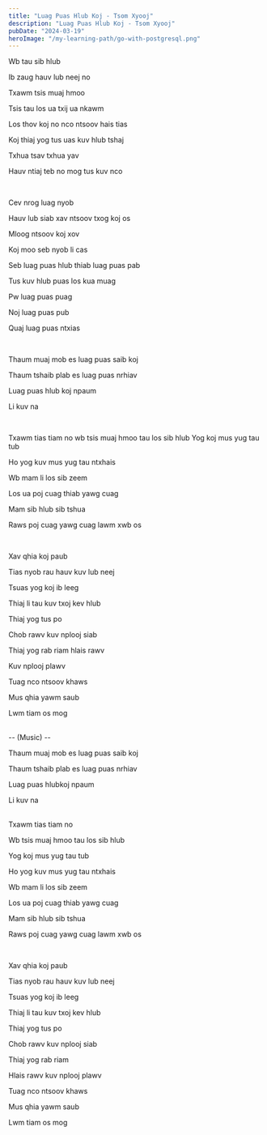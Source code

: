 ```yaml
---
title: "Luag Puas Hlub Koj - Tsom Xyooj"
description: "Luag Puas Hlub Koj - Tsom Xyooj"
pubDate: "2024-03-19"
heroImage: "/my-learning-path/go-with-postgresql.png"
---
```


Wb tau sib hlub

Ib zaug hauv lub neej no

Txawm tsis muaj hmoo

Tsis tau los ua txij ua nkawm

Los thov koj no nco ntsoov hais tias

Koj thiaj yog tus uas kuv hlub tshaj

Txhua tsav txhua yav

Hauv ntiaj teb no mog tus kuv nco

<br />

Cev nrog luag nyob

Hauv lub siab xav ntsoov txog koj os

Mloog ntsoov koj xov

Koj moo seb nyob li cas

Seb luag puas hlub thiab luag puas pab

Tus kuv hlub puas los kua muag

Pw luag puas puag

Noj luag puas pub

Quaj luag puas ntxias

<br />

Thaum muaj mob es luag puas saib koj

Thaum tshaib plab es luag puas nrhiav

Luag puas hlub koj npaum

Li kuv na

<br />

Txawm tias tiam no wb tsis muaj hmoo tau los sib hlub
Yog koj mus yug tau tub

Ho yog kuv mus yug tau ntxhais

Wb mam li los sib zeem

Los ua poj cuag thiab yawg cuag

Mam sib hlub sib tshua

Raws poj cuag yawg cuag lawm xwb os

<br />

Xav qhia koj paub

Tias nyob rau hauv kuv lub neej

Tsuas yog koj ib leeg

Thiaj li tau kuv txoj kev hlub

Thiaj yog tus po

Chob rawv kuv nplooj siab

Thiaj yog rab riam hlais rawv

Kuv nplooj plawv

Tuag nco ntsoov khaws

Mus qhia yawm saub

Lwm tiam os mog

<br />
-- (Music) --

<br />

Thaum muaj mob es luag puas saib koj

Thaum tshaib plab es luag puas nrhiav

Luag puas hlubkoj npaum

Li kuv na

<br />
Txawm tias tiam no

Wb tsis muaj hmoo tau los sib hlub

Yog koj mus yug tau tub

Ho yog kuv mus yug tau ntxhais

Wb mam li los sib zeem

Los ua poj cuag thiab yawg cuag

Mam sib hlub sib tshua

Raws poj cuag yawg cuag lawm xwb os

<br />

Xav qhia koj paub

Tias nyob rau hauv kuv lub neej

Tsuas yog koj ib leeg

Thiaj li tau kuv txoj kev hlub

Thiaj yog tus po

Chob rawv kuv nplooj siab

Thiaj yog rab riam

Hlais rawv kuv nplooj plawv

Tuag nco ntsoov khaws

Mus qhia yawm saub

Lwm tiam os mog
